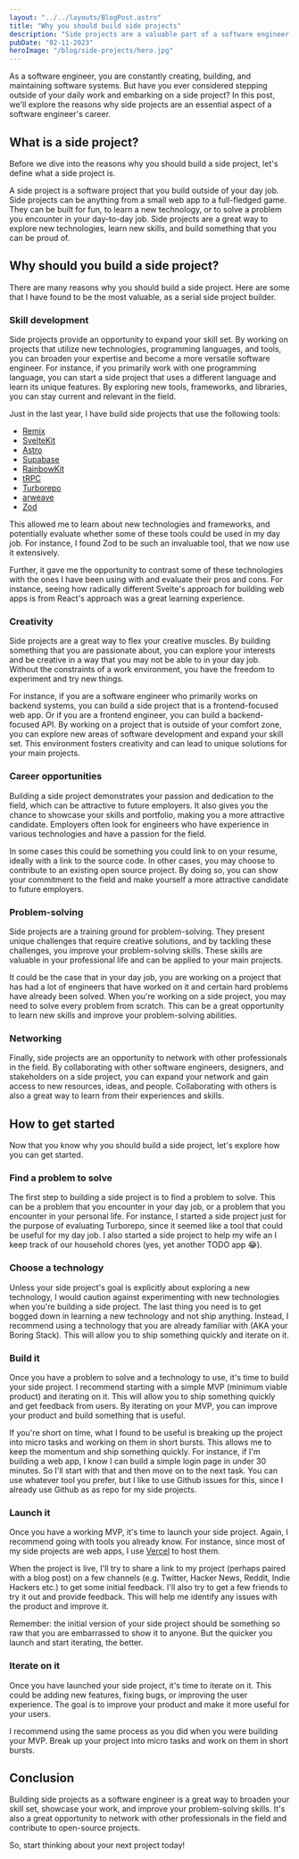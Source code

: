 ```yaml
---
layout: "../../layouts/BlogPost.astro"
title: "Why you should build side projects"
description: "Side projects are a valuable part of a software engineer's career. Learn why you should start a side project, with some resources to help get you started."
pubDate: "02-11-2023"
heroImage: "/blog/side-projects/hero.jpg"
---
```


As a software engineer, you are constantly creating, building, and maintaining
software systems. But have you ever considered stepping outside of your daily
work and embarking on a side project? In this post, we'll explore the reasons
why side projects are an essential aspect of a software engineer's career.

## What is a side project?

Before we dive into the reasons why you should build a side project, let's
define what a side project is.

A side project is a software project that you build outside of your day job.
Side projects can be anything from a small web app to a full-fledged game. They
can be built for fun, to learn a new technology, or to solve a problem you
encounter in your day-to-day job. Side projects are a great way to explore new
technologies, learn new skills, and build something that you can be proud of.

## Why should you build a side project?

There are many reasons why you should build a side project. Here are some that
I have found to be the most valuable, as a serial side project builder.

### Skill development

Side projects provide an opportunity to expand your skill set. By working on
projects that utilize new technologies, programming languages, and tools, you
can broaden your expertise and become a more versatile software engineer. For
instance, if you primarily work with one programming language, you can start a
side project that uses a different language and learn its unique features. By
exploring new tools, frameworks, and libraries, you can stay current and
relevant in the field.

Just in the last year, I have build side projects that use the following tools:

- [Remix](https://remix.run)
- [SvelteKit](https://kit.svelte.dev)
- [Astro](https://astro.build)
- [Supabase](https://supabase.com)
- [RainbowKit](https://rainbowkit.com)
- [tRPC](https://trpc.io)
- [Turborepo](https://turbo.build/repo)
- [arweave](https://www.arweave.org)
- [Zod](https://zod.dev/)

This allowed me to learn about new technologies and frameworks, and potentially
evaluate whether some of these tools could be used in my day job. For instance,
I found Zod to be such an invaluable tool, that we now use it extensively.

Further, it gave me the opportunity to contrast some of these technologies with
the ones I have been using with and evaluate their pros and cons. For instance,
seeing how radically different Svelte's approach for building web apps is from
React's approach was a great learning experience.

### Creativity

Side projects are a great way to flex your creative muscles. By building
something that you are passionate about, you can explore your interests and be
creative in a way that you may not be able to in your day job. Without the
constraints of a work environment, you have the freedom to experiment and try
new things.

For instance, if you are a software engineer who primarily works on backend
systems, you can build a side project that is a frontend-focused web app. Or if
you are a frontend engineer, you can build a backend-focused API. By working on
a project that is outside of your comfort zone, you can explore new areas of
software development and expand your skill set. This environment fosters
creativity and can lead to unique solutions for your main projects.

### Career opportunities

Building a side project demonstrates your passion and dedication to the field,
which can be attractive to future employers. It also gives you the chance to
showcase your skills and portfolio, making you a more attractive candidate.
Employers often look for engineers who have experience in various technologies
and have a passion for the field.

In some cases this could be something you could link to on your resume, ideally
with a link to the source code. In other cases, you may choose to contribute to
an existing open source project. By doing so, you can show your commitment to
the field and make yourself a more attractive candidate to future employers.

### Problem-solving

Side projects are a training ground for problem-solving. They present unique
challenges that require creative solutions, and by tackling these challenges,
you improve your problem-solving skills. These skills are valuable in your
professional life and can be applied to your main projects.

It could be the case that in your day job, you are working on a project that
has had a lot of engineers that have worked on it and certain hard problems
have already been solved. When you're working on a side project, you may need
to solve every problem from scratch. This can be a great opportunity to learn
new skills and improve your problem-solving abilities.

### Networking

Finally, side projects are an opportunity to network with other professionals
in the field. By collaborating with other software engineers, designers, and
stakeholders on a side project, you can expand your network and gain access to
new resources, ideas, and people. Collaborating with others is also a great way
to learn from their experiences and skills.

## How to get started

Now that you know why you should build a side project, let's explore how you
can get started.

### Find a problem to solve

The first step to building a side project is to find a problem to solve. This
can be a problem that you encounter in your day job, or a problem that you
encounter in your personal life. For instance, I started a side project just
for the purpose of evaluating Turborepo, since it seemed like a tool that could
be useful for my day job. I also started a side project to help my wife an I
keep track of our household chores (yes, yet another TODO app 😂).

### Choose a technology

Unless your side project's goal is explicitly about exploring a new technology,
I would caution against experimenting with new technologies when you're
building a side project. The last thing you need is to get bogged down in
learning a new technology and not ship anything. Instead, I recommend using a
technology that you are already familiar with (AKA your Boring Stack). This
will allow you to ship something quickly and iterate on it.

### Build it

Once you have a problem to solve and a technology to use, it's time to build
your side project. I recommend starting with a simple MVP (minimum viable
product) and iterating on it. This will allow you to ship something quickly and
get feedback from users. By iterating on your MVP, you can improve your
product and build something that is useful.

If you're short on time, what I found to be useful is breaking up the project
into micro tasks and working on them in short bursts. This allows me to keep
the momentum and ship something quickly. For instance, if I'm building a web
app, I know I can build a simple login page in under 30 minutes. So I'll start
with that and then move on to the next task. You can use whatever tool you
prefer, but I like to use Github issues for this, since I already use Github as
as repo for my side projects.

### Launch it

Once you have a working MVP, it's time to launch your side project. Again, I
recommend going with tools you already know. For instance, since most of my
side projects are web apps, I use [Vercel](https://vercel.com) to host them.

When the project is live, I'll try to share a link to my project (perhaps
paired with a blog post) on a few channels (e.g. Twitter, Hacker News, Reddit,
Indie Hackers etc.) to get some initial feedback. I'll also try to get a few
friends to try it out and provide feedback. This will help me identify any
issues with the product and improve it.

Remember: the initial version of your side project should be something so raw
that you are embarrassed to show it to anyone. But the quicker you launch and
start iterating, the better.

### Iterate on it

Once you have launched your side project, it's time to iterate on it. This
could be adding new features, fixing bugs, or improving the user experience.
The goal is to improve your product and make it more useful for your users.

I recommend using the same process as you did when you were building your MVP.
Break up your project into micro tasks and work on them in short bursts.

## Conclusion

Building side projects as a software engineer is a great way to broaden your
skill set, showcase your work, and improve your problem-solving skills. It's
also a great opportunity to network with other professionals in the field and
contribute to open-source projects.

So, start thinking about your next project today!
